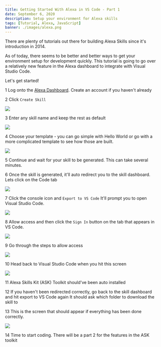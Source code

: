 ```yaml
---
title: Getting Started With Alexa in VS Code - Part 1
date: September 6, 2020
description: Setup your environment for Alexa skills
tags: [Tutorial, Alexa, JavaScript]
banner: ./images/alexa.png
---
```


There are plenty of tutorials out there for building Alexa Skills since it's introduction in 2014.

As of today, there seems to be better and better ways to get your environment setup for development quickly.
This tutorial is going to go over a relatively new feature in the Alexa dashboard to integrate with Visual Studio Code.

Let's get started!

<Badge>1</Badge> Log onto the [Alexa Dashboard](https://developer.amazon.com/alexa/console/ask).
   Create an account if you haven't already

<Badge>2</Badge> Click `Create Skill` 

![](/assets/images/blog-posts/getting-started-with-alexa-skills-in-vscode-part-1/1.png)

<Badge>3</Badge> Enter any skill name and keep the rest as default

![](/assets/images/blog-posts/getting-started-with-alexa-skills-in-vscode-part-1/2.png)

<Badge>4</Badge> Choose your template - you can go simple with Hello World or go with a more complicated template to see how those are built.

![](/assets/images/blog-posts/getting-started-with-alexa-skills-in-vscode-part-1/3.png)

<Badge>5</Badge> Continue and wait for your skill to be generated. This can take several minutes.

<Badge>6</Badge> Once the skill is generated, it'll auto redirect you to the skill dashboard. 
   Lets click on the Code tab

![](/assets/images/blog-posts/getting-started-with-alexa-skills-in-vscode-part-1/4.png)

<Badge>7</Badge> Click the console icon and `Export to VS Code`
   It'll prompt you to open Visual Studio Code. 

   ![](/assets/images/blog-posts/getting-started-with-alexa-skills-in-vscode-part-1/5.png)

<Badge>8</Badge> Allow access and then click the `Sign In` button on the tab that appears in VS Code. 

![](/assets/images/blog-posts/getting-started-with-alexa-skills-in-vscode-part-1/6.png)

<Badge>9</Badge> Go through the steps to allow access

![](/assets/images/blog-posts/getting-started-with-alexa-skills-in-vscode-part-1/7.png)

<Badge>10</Badge> Head back to Visual Studio Code when you hit this screen

![](/assets/images/blog-posts/getting-started-with-alexa-skills-in-vscode-part-1/8.png)

<Badge>11</Badge> Alexa Skills Kit (ASK) Toolkit should've been auto installed

<Badge>12</Badge> If you haven't been redirected correctly, go back to the skill dashboard and hit export to VS Code again
It should ask which folder to download the skill to

<Badge>13</Badge> This is the screen that should appear if everything has been done correctly.

![](/assets/images/blog-posts/getting-started-with-alexa-skills-in-vscode-part-1/9.png)

<Badge>14</Badge> Time to start coding. There will be a part 2 for the features in the ASK toolkit

